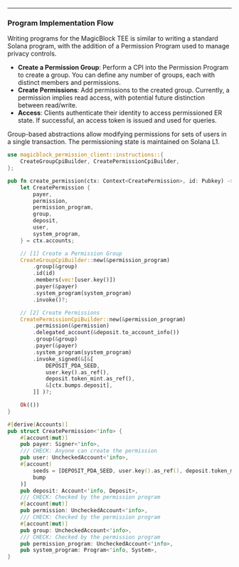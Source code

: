 
---

### Program Implementation Flow

Writing programs for the MagicBlock TEE is similar to writing a standard Solana program, with the addition of a Permission Program used to manage privacy controls.

- **Create a Permission Group**: Perform a CPI into the Permission Program to create a group. You can define any number of groups, each with distinct members and permissions.
- **Create Permissions**: Add permissions to the created group. Currently, a permission implies read access, with potential future distinction between read/write.
- **Access**: Clients authenticate their identity to access permissioned ER state. If successful, an access token is issued and used for queries.

Group-based abstractions allow modifying permissions for sets of users in a single transaction. The permissioning state is maintained on Solana L1.

```rust
use magicblock_permission_client::instructions::{
    CreateGroupCpiBuilder, CreatePermissionCpiBuilder,
};

pub fn create_permission(ctx: Context<CreatePermission>, id: Pubkey) -> Result<()> {
    let CreatePermission {
        payer,
        permission,
        permission_program,
        group,
        deposit,
        user,
        system_program,
    } = ctx.accounts;

    // [1] Create a Permission Group
    CreateGroupCpiBuilder::new(&permission_program)
        .group(&group)
        .id(id)
        .members(vec![user.key()])
        .payer(&payer)
        .system_program(system_program)
        .invoke()?;

    // [2] Create Permissions
    CreatePermissionCpiBuilder::new(&permission_program)
        .permission(&permission)
        .delegated_account(&deposit.to_account_info())
        .group(&group)
        .payer(&payer)
        .system_program(system_program)
        .invoke_signed(&[&[
            DEPOSIT_PDA_SEED,
            user.key().as_ref(),
            deposit.token_mint.as_ref(),
            &[ctx.bumps.deposit],
        ]] )?;

    Ok(())
}

#[derive(Accounts)]
pub struct CreatePermission<'info> {
    #[account(mut)]
    pub payer: Signer<'info>,
    /// CHECK: Anyone can create the permission
    pub user: UncheckedAccount<'info>,
    #[account(
        seeds = [DEPOSIT_PDA_SEED, user.key().as_ref(), deposit.token_mint.as_ref()],
        bump
    )]
    pub deposit: Account<'info, Deposit>,
    /// CHECK: Checked by the permission program
    #[account(mut)]
    pub permission: UncheckedAccount<'info>,
    /// CHECK: Checked by the permission program
    #[account(mut)]
    pub group: UncheckedAccount<'info>,
    /// CHECK: Checked by the permission program
    pub permission_program: UncheckedAccount<'info>,
    pub system_program: Program<'info, System>,
}
```


<TeeEndpoint />

<TeeCards />
